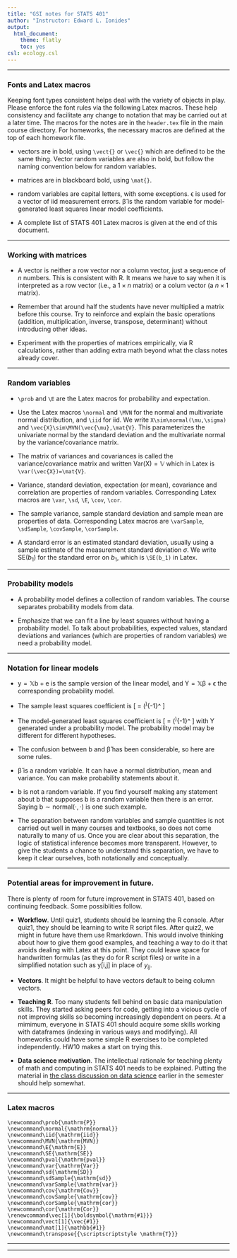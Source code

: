 ```yaml
---
title: "GSI notes for STATS 401"
author: "Instructor: Edward L. Ionides"
output:
  html_document:
    theme: flatly
    toc: yes
csl: ecology.csl
---
```


------

\newcommand\prob{\mathrm{P}}
\newcommand\normal{\mathrm{normal}}
\newcommand\iid{\mathrm{iid}}
\newcommand\MVN{\mathrm{MVN}}
\newcommand\E{\mathrm{E}}
\newcommand\SE{\mathrm{SE}}
\newcommand\pval{\mathrm{pval}}
\newcommand\var{\mathrm{Var}}
\newcommand\sd{\mathrm{SD}}
\newcommand\sdSample{\mathrm{sd}}
\newcommand\varSample{\mathrm{var}}
\newcommand\cov{\mathrm{Cov}}
\newcommand\covSample{\mathrm{cov}}
\newcommand\corSample{\mathrm{cor}}
\newcommand\cor{\mathrm{Cor}}
\renewcommand\vec[1]{\boldsymbol{\mathrm{#1}}}
\newcommand\vect[1]{\vec{#1}}
\newcommand\mat[1]{\mathbb{#1}}
\newcommand\transpose{{\scriptscriptstyle \mathrm{T}}}

### Fonts and Latex macros

Keeping font types consistent helps deal with the variety of objects in play. Please enforce the font rules via the following Latex macros. These help consistency and facilitate any change to notation that may be carried out at a later time. The macros for the notes are in the `header.tex` file in the main course directory. For homeworks, the necessary macros are defined at the top of each homework file.

* vectors are in bold, using `\vect{}` or `\vec{}` which are defined to be the same thing. Vector random variables are also in bold, but follow the naming convention below for random variables.

* matrices are in blackboard bold, using `\mat{}`.

* random variables are capital letters, with some exceptions. $\vec{\epsilon}$ is used for a vector of iid measurement errors. $\vec{\hat\beta}$ is the random variable for model-generated least squares linear model coefficients. 

* A complete list of STATS 401 Latex macros is given at the end of this document.

--------------

### Working with matrices

* A vector is neither a row vector nor a column vector, just a sequence of $n$ numbers. This is consistent with R. It means we have to say when it is interpreted as a row vector (i.e., a $1\times n$ matrix) or a colum vector (a $n\times 1$ matrix).

* Remember that around half the students have never multiplied a matrix before this course. Try to reinforce and explain the basic operations (addition, multiplication, inverse, transpose, determinant) without introducing other ideas. 

* Experiment with the properties of matrices empirically, via R calculations, rather than adding extra math beyond what the class notes already cover.

-----------------------------------

### Random variables

* `\prob` and `\E` are the Latex macros for probability and expectation.

* Use the Latex macros `\normal` and `\MVN` for the normal and multivariate normal distribution, and `\iid` for iid. We write `X\sim\normal(\mu,\sigma)` and `\vec{X}\sim\MVN(\vec{\mu},\mat{V}`. This parameterizes the univariate normal by the standard deviation and the multivariate normal by the variance/covariance matrix.

* The matrix of variances and covariances is called the variance/covariance matrix and written $\var(\vec{X})=\mat{V}$ which in Latex is `\var(\vec{X})=\mat{V}`.

* Variance, standard deviation, expectation (or mean), covariance and correlation are properties of random variables.  Corresponding Latex macros are `\var`, `\sd`, `\E`, `\cov`, `\cor`.

* The sample variance, sample standard deviation and sample mean are properties of data. Corresponding Latex macros are `\varSample`, `\sdSample`, `\covSample`, `\corSample`.

* A standard error is an estimated standard deviation, usually using a sample estimate of the measurement standard deviation $\sigma$. We write $\SE(b_1)$ for the standard error on $b_1$, which is `\SE(b_1)` in Latex.


----------------

### Probability models

* A probability model defines a collection of random variables. The course separates probability models from data. 

* Emphasize that we can fit a line by least squares without having a probability model. To talk about probabilities, expected values, standard deviations and variances (which are properties of random variables) we need a probability model.


------------------

### Notation for linear models

* $\vec{y}=\mat{X}\vec{b}+\vec{e}$ is the sample version of the linear model, and  $\vec{Y}=\mat{X}\vec{\beta}+\vec{\epsilon}$ the corresponding probability model.

* The sample least squares coefficient is
\[ 
\vec{b}= (\mat{X}^\transpose \mat{X})^{-1}\mat{X}^\transpose \vec{y}
\]

* The model-generated least squares coefficient is
\[ 
\vec{\hat\beta}= (\mat{X}^\transpose \mat{X})^{-1}\mat{X}^\transpose \vec{Y}
\]
with $\vec{Y}$ generated under a probability model. The probability model may be different for different hypotheses.

* The confusion between $\vec{b}$ and $\vec{\hat\beta}$ has been considerable, so here are some rules.

* $\vec{\hat\beta}$ is a random variable. It can have a normal distribution, mean and variance. You can make probability statements about it.

* $\vec{b}$ is not a random variable. If you find yourself making any statement about $\vec{b}$ that supposes $\vec{b}$ is a random variable then there is an error. Saying $\vec{b}\sim\normal(\cdot,\cdot)$ is one such example.  

* The separation between random variables and sample quantities is not carried out well in many courses and textbooks, so does not come naturally to many of us. Once you are clear about this separation, the logic of statistical inference becomes more transparent. However, to give the students a chance to understand this separation, we have to keep it clear ourselves, both notationally and conceptually.

------------------------

### Potential areas for improvement in future.

There is plenty of room for future improvement in STATS 401, based on continuing feedback. Some possiblities follow.

* **Workflow**. Until quiz1, students should be learning the R console. After quiz1, they should be learning to write R script files. After quiz2, we might in future have them use Rmarkdown. This would involve thinking about how to give them good examples, and teaching a way to do it that avoids dealing with Latex at this point. They could leave space for handwritten formulas (as they do for R script files) or write in a simplified notation such as y[i,j] in place of $y_{ij}$.

* **Vectors**. It might be helpful to have vectors default to being column vectors.

* **Teaching R**. Too many students fell behind on basic data manipulation skills. They started asking peers for code, getting into a vicious cycle of not improving skills so becoming increasingly dependent on peers. At a mimimum, everyone in STATS 401 should acquire some skills working with dataframes (indexing in various ways and modifying). All homeworks could have some simple R exercises to be completed independently. HW10 makes a start on trying this. 

* **Data science motivation**. The intellectual rationale for teaching plenty of math and computing in STATS 401 needs to be explained. Putting the material in [the class discussion on data science](ds/ds.pdf) earlier in the semester should help somewhat.

-----------------

### Latex macros


```
\newcommand\prob{\mathrm{P}}
\newcommand\normal{\mathrm{normal}}
\newcommand\iid{\mathrm{iid}}
\newcommand\MVN{\mathrm{MVN}}
\newcommand\E{\mathrm{E}}
\newcommand\SE{\mathrm{SE}}
\newcommand\pval{\mathrm{pval}}
\newcommand\var{\mathrm{Var}}
\newcommand\sd{\mathrm{SD}}
\newcommand\sdSample{\mathrm{sd}}
\newcommand\varSample{\mathrm{var}}
\newcommand\cov{\mathrm{Cov}}
\newcommand\covSample{\mathrm{cov}}
\newcommand\corSample{\mathrm{cor}}
\newcommand\cor{\mathrm{Cor}}
\renewcommand\vec[1]{\boldsymbol{\mathrm{#1}}}
\newcommand\vect[1]{\vec{#1}}
\newcommand\mat[1]{\mathbb{#1}}
\newcommand\transpose{{\scriptscriptstyle \mathrm{T}}}
```

------------

-----------

